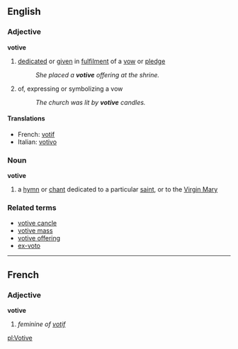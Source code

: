 ==English==
===Adjective===
'''votive'''
# [[dedicated]] or [[given]] in [[fulfilment]] of a [[vow]] or [[pledge]]
#:''She placed a '''votive''' offering at the shrine.''
# of, expressing or symbolizing a vow
#:''The church was lit by '''votive''' candles.''

====Translations====
*French: [[votif]]
*Italian: [[votivo]]

===Noun===
'''votive'''
#{{music}} a [[hymn]] or [[chant]] dedicated to a particular [[saint]], or to the [[Virgin Mary]]

===Related terms===
*[[votive cancle]]
*[[votive mass]]
*[[votive offering]]
*[[ex-voto]]

----

==French==
===Adjective===
'''votive'''

# ''feminine of [[votif]]''

[[pl:Votive]]